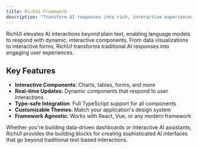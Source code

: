 ```yaml
---
title: RichUI Framework
description: "Transform AI responses into rich, interactive experiences"
---
```



RichUI elevates AI interactions beyond plain text, enabling language models to respond with dynamic, interactive components. From data visualizations to interactive forms, RichUI transforms traditional AI responses into engaging user experiences.

## Key Features

- **Interactive Components**: Charts, tables, forms, and more
- **Real-time Updates**: Dynamic components that respond to user interactions
- **Type-safe Integration**: Full TypeScript support for all components
- **Customizable Themes**: Match your application's design system
- **Framework Agnostic**: Works with React, Vue, or any modern framework

Whether you're building data-driven dashboards or interactive AI assistants, RichUI provides the building blocks for creating sophisticated AI interfaces that go beyond traditional text-based interactions.